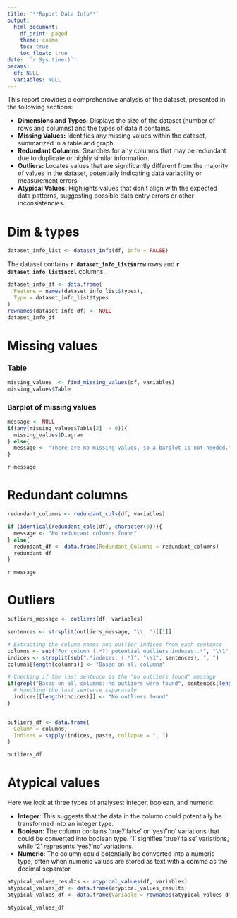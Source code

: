 ```yaml
---
title: '**Raport Data Info**'
output:
  html_document:
    df_print: paged
    theme: cosmo
    toc: true
    toc_float: true
date: '`r Sys.time()`'
params:
  df: NULL
  variables: NULL
---
```


This report provides a comprehensive analysis of the dataset, presented in the following sections:

- **Dimensions and Types:** Displays the size of the dataset (number of rows and columns) and the types of data it contains.
- **Missing Values:** Identifies any missing values within the dataset, summarized in a table and graph.
- **Redundant Columns:** Searches for any columns that may be redundant due to duplicate or highly similar information.
- **Outliers:** Locates values that are significantly different from the majority of values in the dataset, potentially indicating data variability or measurement errors.
- **Atypical Values:** Highlights values that don't align with the expected data patterns, suggesting possible data entry errors or other inconsistencies.

# Dim & types 

```r
dataset_info_list <- dataset_info(df, info = FALSE)
```
The dataset contains **`r dataset_info_list$nrow`** rows and **`r dataset_info_list$ncol`** columns.


```r
dataset_info_df <- data.frame(
  Feature = names(dataset_info_list$types),
  Type = dataset_info_list$types
)
rownames(dataset_info_df) <- NULL
dataset_info_df
```

# Missing values

### Table
```r
missing_values  <- find_missing_values(df, variables)
missing_values$Table
```

### Barplot of missing values

```r
message <- NULL
if(any(missing_values$Table[2] != 0)){
  missing_values$Diagram
} else{
  message <- "There are no missing values, so a barplot is not needed."
}
```
`r message`

# Redundant columns

```r
redundant_columns <- redundant_cols(df, variables)

if (identical(redundant_cols(df), character(0))){
  message <- "No reduncant columns found"
} else{
  redundant_df <- data.frame(Redundant_Columns = redundant_columns)
  redundant_df
}
```
`r message`

# Outliers

```r
outliers_message <- outliers(df, variables)

sentences <- strsplit(outliers_message, "\\. ")[[1]]

# Extracting the column names and outlier indices from each sentence
columns <- sub("For column (.*?) potential outliers indexes:.*", "\\1", sentences)
indices <- strsplit(sub(".*indexes: (.*)", "\\1", sentences), ", ")
columns[length(columns)] <- "Based on all columns"

# Checking if the last sentence is the "no outliers found" message
if(grepl("Based on all columns: no outliers were found", sentences[length(sentences)])){
  # Handling the last sentence separately
  indices[[length(indices)]] <- "No outliers found"
}


outliers_df <- data.frame(
  Column = columns,
  Indices = sapply(indices, paste, collapse = ", ")
)

outliers_df
```
# Atypical values

Here we look at three types of analyses: integer, boolean, and numeric.

- **Integer**: This suggests that the data in the column could potentially be transformed into an integer type.
- **Boolean**: The column contains 'true'/'false' or 'yes'/'no' variations that could be converted into boolean type. '1' signifies 'true'/'false' variations, while '2' represents 'yes'/'no' variations.
- **Numeric**: The column could potentially be converted into a numeric type, often when numeric values are stored as text with a comma as the decimal separator.


```r
atypical_values_results <- atypical_values(df, variables)
atypical_values_df <- data.frame(atypical_values_results)
atypical_values_df <- data.frame(Variable = rownames(atypical_values_df), atypical_values_df, row.names = NULL)

atypical_values_df
```

